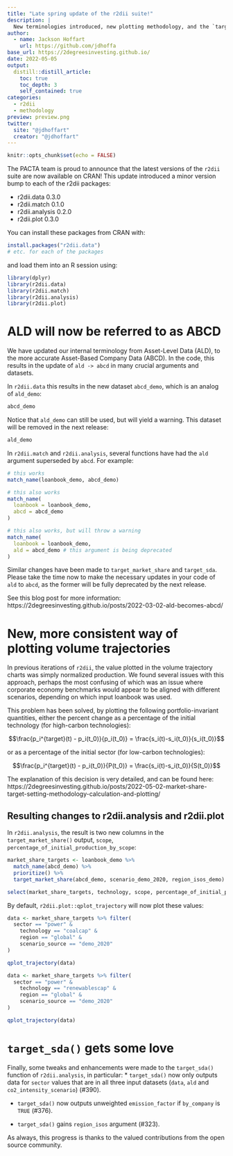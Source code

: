 ```yaml
---
title: "Late spring update of the r2dii suite!"
description: |
  New terminologies introduced, new plotting methodology, and the `target_sda()` function gets some TLC.
author:
  - name: Jackson Hoffart
    url: https://github.com/jdhoffa
base_url: https://2degreesinvesting.github.io/
date: 2022-05-05
output: 
  distill::distill_article:
    toc: true
    toc_depth: 3
    self_contained: true
categories:
  - r2dii
  - methodology
preview: preview.png
twitter:
  site: "@jdhoffart"
  creator: "@jdhoffart"
---
```



```r
knitr::opts_chunk$set(echo = FALSE)
```

The PACTA team is proud to announce that the latest versions of the `r2dii` 
suite are now available on CRAN! This update introduced a minor version bump to 
each of the r2dii packages:  

* r2dii.data 0.3.0
* r2dii.match 0.1.0
* r2dii.analysis 0.2.0
* r2dii.plot 0.3.0

You can install these packages from CRAN with: 
``` r
install.packages("r2dii.data")
# etc. for each of the packages
```

and load them into an R session using: 

``` r
library(dplyr)
library(r2dii.data)
library(r2dii.match)
library(r2dii.analysis)
library(r2dii.plot)
```

# ALD will now be referred to as ABCD

We have updated our internal terminology from Asset-Level Data (ALD), to the 
more accurate Asset-Based Company Data (ABCD). In the code, this results in the 
update of `ald -> abcd` in many crucial arguments and datasets. 

In `r2dii.data` this results in the new dataset `abcd_demo`, which is an analog 
of `ald_demo`:

``` r
abcd_demo
```

Notice that `ald_demo` can still be used, but will yield a warning. This dataset 
will be removed in the next release: 

``` r
ald_demo
```

In `r2dii.match` and `r2dii.analysis`, several functions have had the `ald` 
argument superseded by `abcd`. For example:

``` r
# this works
match_name(loanbook_demo, abcd_demo)

# this also works
match_name(
  loanbook = loanbook_demo,
  abcd = abcd_demo
)

# this also works, but will throw a warning
match_name(
  loanbook = loanbook_demo,
  ald = abcd_demo # this argument is being deprecated
)
```

Similar changes have been made to `target_market_share` and `target_sda`. 
Please take the time now to make the necessary updates in your code of `ald` to 
`abcd`, as the former will be fully deprecated by the next release. 

See this blog post for more information: https://2degreesinvesting.github.io/posts/2022-03-02-ald-becomes-abcd/

# New, more consistent way of plotting volume trajectories

In previous iterations of `r2dii`, the value plotted in the volume trajectory 
charts was simply normalized production. We found several issues with this 
approach, perhaps the most confusing of which was an issue where corporate 
economy benchmarks would appear to be aligned with different scenarios, 
depending on which input loanbook was used. 

This problem has been solved, by plotting the following portfolio-invariant 
quantities, either the percent change as a percentage of the initial technology 
(for high-carbon technologies):

$$\frac{p_i^{target}(t) - p_i(t_0)}{p_i(t_0)} =  \frac{s_i(t)-s_i(t_0)}{s_i(t_0)}$$

or as a percentage of the initial sector (for low-carbon technologies):

$$\frac{p_i^{target}(t) - p_i(t_0)}{P(t_0)} =  \frac{s_i(t)-s_i(t_0)}{S(t_0)}$$

The explanation of this decision is very detailed, and can be found here: 
https://2degreesinvesting.github.io/posts/2022-05-02-market-share-target-setting-methodology-calculation-and-plotting/

## Resulting changes to r2dii.analysis and r2dii.plot

In `r2dii.analysis`, the result is two new columns in the `target_market_share()` 
output, `scope`, `percentage_of_initial_production_by_scope`: 

``` r
market_share_targets <- loanbook_demo %>% 
  match_name(abcd_demo) %>% 
  prioritize() %>% 
  target_market_share(abcd_demo, scenario_demo_2020, region_isos_demo)

select(market_share_targets, technology, scope, percentage_of_initial_production_by_scope)
```

By default, `r2dii.plot::qplot_trajectory` will now plot these values: 

``` r
data <- market_share_targets %>% filter(
  sector == "power" &
    technology == "coalcap" &
    region == "global" &
    scenario_source == "demo_2020"
)

qplot_trajectory(data)
```

``` r
data <- market_share_targets %>% filter(
  sector == "power" &
    technology == "renewablescap" &
    region == "global" &
    scenario_source == "demo_2020"
)

qplot_trajectory(data)
```

# `target_sda()` gets some love

Finally, some tweaks and enhancements were made to the `target_sda()` function 
of `r2dii.analysis`, in particular: 
  * `target_sda()` now only outputs data for `sector` values that are in all three 
  input datasets (`data`, `ald` and `co2_intensity_scenario`) (#390). 
  
  * `target_sda()` now outputs unweighted `emission_factor` if `by_company` is 
  `TRUE` (#376). 
  
  * `target_sda()` gains `region_isos` argument (#323).
  
As always, this progress is thanks to the valued contributions from the open 
source community. 